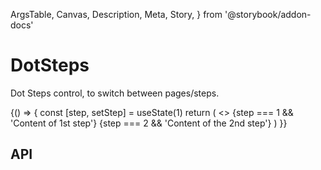   ArgsTable,
  Canvas,
  Description,
  Meta,
  Story,
} from '@storybook/addon-docs'

<Meta title="Components/Navigation/DotSteps" component={DotSteps} />

# DotSteps

<Description>Dot Steps control, to switch between pages/steps.</Description>

<Canvas>
  <Story name="Basic" args={{ steps: 2 }}>
    {() => {
      const [step, setStep] = useState(1)
      return (
        <>
          {step === 1 && 'Content of 1st step'}
          {step === 2 && 'Content of the 2nd step'}
          <DotSteps {...{ setStep, step }} />
        </>
      )
    }}
  </Story>
</Canvas>

## API

<ArgsTable of={DotSteps} />
